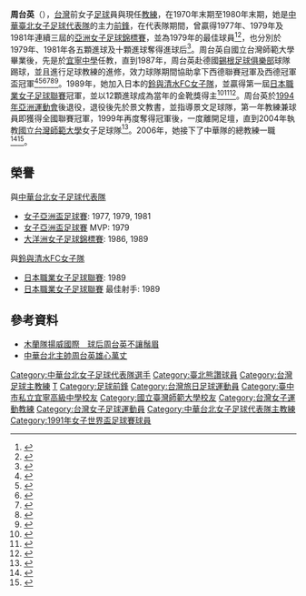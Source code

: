 {{Infobox football biography
| name      = 周台英
| image = 
| fullname = 周台英
| birth_date = {{Birth date and age|1963|8|16}}
| birth_place = {{TWN}}
| death_date = 
| height = 
| position = [[教練|教練]] (原 [[前鋒|前鋒]]/[[中場|中場]])
| currentclub = N/a
| youthyears1 =   
| youthclubs1 =   
|  years1 =   1987－1989 
| years2 =  1989－1993
|  clubs1 =   [[錫根足球俱樂部|錫根足球俱樂部]]  
| clubs2 =  [[鈴與清水FC女子隊|鈴與清水FC女子隊]]
| caps1 =             
| goals1 = 
| nationalyears1 =   1977－1994
| nationalteam1 =   [[中華台北女子足球代表隊|中華台北女子足球代表隊]]
| nationalcaps1 =    ? (1??) 
| nationalgoals1 = 
|  manageryears1 =   2005－至今 
| manageryears2 =  2006
|  managerclubs1 =   [[國立臺灣師範大學|國立臺灣師範大學]] 
| managerclubs2 =  [[中華台北女子足球代表隊|中華台北女子足球代表隊]]
}}
'''周台英'''（{{bd|1963年|8月16日|}}），[[台灣|台灣]]前女子[[足球|足球]]員與現任[[教練|教練]]，在1970年末期至1980年末期，她是[[中華臺北女子足球代表隊|中華臺北女子足球代表隊]]的主力[[前鋒_(足球)|前鋒]]，在代表隊期間，曾贏得1977年、1979年及1981年連續三屆的[[亞洲女子足球錦標賽|亞洲女子足球錦標賽]]，並為1979年的最佳球員<ref>{{cite news|url=https://www.sportsv.net/articles/4617|title=被遺忘的1121木蘭女足紀念日|publisher=運動視界|author=發哥|date=2014-11-22|accessdate=2019-08-15|archive-date=2021-09-03|archive-url=https://web.archive.org/web/20210903031315/https://www.sportsv.net/articles/4617|dead-url=no}}</ref><ref name="張覺明2015">{{cite book|author=張覺明|title=木蘭文化研究(上、下)|url=http://books.google.com/books?id=51ZyDwAAQBAJ&pg=PA579|date=30 September 2015|publisher=致知學術出版|isbn=978-986-5681-45-6|pages=571–579}}</ref>，也分別於1979年、1981年各五顆進球及十顆進球奪得進球后<ref>{{Cite web|title=獨霸亞洲女子足壇 抹不掉的「永恆紀錄」!|date=1983-04-13|accessdate=2019-09-29|publisher=民生報|author=何長發|language=zh-tw}}</ref>。周台英自國立台灣師範大學畢業後，先是於[[宜寧中學|宜寧中學]]任教，直到1987年，周台英赴德國[[錫根足球俱樂部|錫根足球俱樂部]]球隊踢球，並且進行足球教練的進修，效力球隊期間協助拿下西德聯賽冠軍及西德冠軍盃冠軍<ref>{{cite news|url=http://catalog.digitalarchives.tw/item/00/5a/50/9a.html|title=亞洲女足第一射手周台英 大腳跨進歐陸 將加盟西德著名足球隊|publisher=國家文化資料庫|author=|date=1988-03-31|accessdate=2019-08-13|archive-date=2019-08-13|archive-url=https://web.archive.org/web/20190813133341/http://catalog.digitalarchives.tw/item/00/5a/50/9a.html|dead-url=no}}</ref><ref>{{cite news|url=http://catalog.digitalarchives.tw/item/00/5a/52/20.html|title=海外來鴻 周台英全力以赴 角逐西德「冠軍杯」足球賽|publisher=國家文化資料庫|author=何長發|date=1988-05-31|accessdate=2019-08-13|archive-date=2019-08-13|archive-url=https://web.archive.org/web/20190813131832/http://catalog.digitalarchives.tw/item/00/5a/52/20.html|dead-url=no}}</ref><ref>{{cite news|url=http://catalog.digitalarchives.tw/item/00/5a/50/a7.html|title=周台英踢進西德 女足界齊聲讚好/半年內無戰事 周台英可全心踢球|publisher=國家文化資料庫|author=何長發|date=1988-04-01|accessdate=2019-08-13|archive-date=2019-08-13|archive-url=https://web.archive.org/web/20190813133340/http://catalog.digitalarchives.tw/item/00/5a/50/a7.html|dead-url=no}}</ref><ref>{{cite news|url=http://catalog.digitalarchives.tw/item/00/5a/52/d0.html|title=周台英 台灣來的女英雄！自從我國女足名將周台英投效西德SSG09足隊後 該隊有如神助 不但重獲西德聯賽冠軍 又奪回喪失三年的西德冠軍杯女足后冠|publisher=國家文化資料庫|author=何長發|date=1988-06-29|accessdate=2019-08-13|archive-date=2019-08-13|archive-url=https://web.archive.org/web/20190813131834/http://catalog.digitalarchives.tw/item/00/5a/52/d0.html|dead-url=no}}</ref><ref>{{cite news|url=http://catalog.digitalarchives.tw/item/00/5a/52/da.html|title=周台英想回宜寧教書 西德球隊續約一頭熱|publisher=國家文化資料庫|author=何長發|date=1988-06-30|accessdate=2019-08-13|archive-date=2019-08-13|archive-url=https://web.archive.org/web/20190813131832/http://catalog.digitalarchives.tw/item/00/5a/52/da.html|dead-url=no}}</ref><ref>{{cite news|url=http://catalog.digitalarchives.tw/item/00/5a/51/7d.html|title=西德女足颳起台灣颱風 周台英加盟隊封后 木蘭國手居首功|publisher=國家文化資料庫|author=何長發|date=1988-05-07|accessdate=2019-08-13|archive-date=2019-08-13|archive-url=https://web.archive.org/web/20190813133338/http://catalog.digitalarchives.tw/item/00/5a/51/7d.html|dead-url=no}}</ref>。1989年，她加入日本的[[鈴與清水FC女子隊|鈴與清水FC女子隊]]，並贏得第一屆[[日本職業女子足球聯賽|日本職業女子足球聯賽]]冠軍，並以12顆進球成為當年的金靴獎得主<ref name="符金宇2018">{{cite book|author=符金宇|title=日本足球史|url=http://books.google.com/books?id=G7l6DwAAQBAJ&pg=PA440|date=1 January 2018|publisher=新華出版社|pages=440|id=GGKEY:GSJT42XGQBT}}</ref><ref>{{cite news|url=http://catalog.digitalarchives.tw/item/00/5a/51/7d.html|title=宜寧女足宣布解散 兵源不足 木蘭搖籃停擺 何時重組隊無語問蒼天/周台英跨刀清水隊|publisher=國家文化資料庫|author=黃承富|date=1989-09-07|accessdate=2019-08-13|archive-date=2019-08-13|archive-url=https://web.archive.org/web/20190813133338/http://catalog.digitalarchives.tw/item/00/5a/51/7d.html|dead-url=no}}</ref><ref>{{cite news|url=http://catalog.digitalarchives.tw/item/00/5a/4c/52.html|title=周台英鳳還巢 暫別清水FC隊友 返國重披木蘭戰袍 角逐亞洲杯女足賽 下月中旬進軍香港|publisher=國家文化資料庫|author=何長發|date=1989-11-18|accessdate=2019-08-13|archive-date=2019-08-13|archive-url=https://web.archive.org/web/20190813135044/http://catalog.digitalarchives.tw/item/00/5a/4c/52.html|dead-url=no}}</ref>。周台英於[[1994年亞洲運動會|1994年亞洲運動會]]後退役，退役後先於景文教書，並指導景文足球隊，第一年教練兼球員即獲得全國聯賽冠軍，1999年再度奪得冠軍後，一度離開足壇，直到2004年執教[[國立台灣師範大學|國立台灣師範大學]]女子足球隊<ref>{{cite news|url=|title=周台英重現球場|publisher=民生報|author=何長發|date=2004-02-25|accessdate=2019-09-03}}</ref>。2006年，她接下了中華隊的總教練一職<ref>{{cite news|url=https://tw.sports.appledaily.com/daily/20050601/1815879/|title=前亞洲球后改造中華隊|publisher=蘋果日報|author=詹健全|date=2005-06-01|accessdate=2019-08-15}}{{Dead link}}</ref><ref>{{cite news|url=https://www.chinatimes.com/realtimenews/20170426005377-260403?chdtv|title=師大女足化身Play One 耕耘基層再出發|publisher=中國時報|author=李弘斌|date=2017-04-26|accessdate=2019-08-15}}</ref>。

==榮譽==
;與[[中華台北女子足球代表隊|中華台北女子足球代表隊]]
*[[女子亞洲盃足球賽|女子亞洲盃足球賽]]: 1977, 1979, 1981
*[[女子亞洲盃足球賽|女子亞洲盃足球賽]] MVP: 1979
*[[大洋洲女子足球錦標賽|大洋洲女子足球錦標賽]]: 1986, 1989

;與[[鈴與清水FC女子隊|鈴與清水FC女子隊]]
*[[日本職業女子足球聯賽|日本職業女子足球聯賽]]: 1989
*[[日本職業女子足球聯賽|日本職業女子足球聯賽]] 最佳射手: 1989

==參考資料==
{{reflist}}
*[https://web.archive.org/web/20160303182658/http://www.tpml.edu.tw/blind/cgi/dlpic.php?filename=9311005.TXT 木蘭隊揚威國際　球后周台英不讓鬚眉]
*[http://www.the-afc.com/chi/articles/viewArticle.jsp_23601.html 中華台北主帥周台英雄心萬丈]

{{臺北熊讚球員名單}}
{{1991年女子世界盃足球賽中華台北參賽名單}}

{{DEFAULTSORT:Chou, Tai-ying}}
[[Category:中華台北女子足球代表隊選手|Category:中華台北女子足球代表隊選手]]
[[Category:臺北熊讚球員|Category:臺北熊讚球員]]
[[Category:台灣足球主教練|Category:台灣足球主教練]]
[[Category:周姓|T]]
[[Category:足球前鋒|Category:足球前鋒]]
[[Category:台灣旅日足球運動員|Category:台灣旅日足球運動員]]
[[Category:臺中市私立宜寧高級中學校友|Category:臺中市私立宜寧高級中學校友]]
[[Category:國立臺灣師範大學校友|Category:國立臺灣師範大學校友]]
[[Category:台灣女子運動教練|Category:台灣女子運動教練]]
[[Category:台灣女子足球運動員|Category:台灣女子足球運動員]]
[[Category:中華台北女子足球代表隊主教練|Category:中華台北女子足球代表隊主教練]]
[[Category:1991年女子世界盃足球賽球員|Category:1991年女子世界盃足球賽球員]]